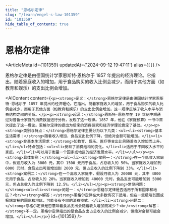 ```yaml
---
title: "恩格尔定律"
slug: "/learn/engel-s-law-101359"
id: "101359"
hide_table_of_contents: true
---
```



# 恩格尔定律

<ArticleMeta id={101359} updatedAt={'2024-09-12 19:47:11'} alias={`[]`} />
<div className='border-solid border-b border-t-0 my-4 border-[var(--ifm-color-gray-300)]' />

恩格尔定律是由德国统计学家恩斯特·恩格尔于 1857 年提出的经济理论。它指出，随着家庭收入的增加，用于食品购买的收入比例会减少，而用于其他方面（如教育和娱乐）的支出比例会增加。

<AIContent content={`<p><strong>定义：</strong>恩格尔定律是由德国统计学家恩斯特·恩格尔于 1857 年提出的经济理论。它指出，随着家庭收入的增加，用于食品购买的收入比例会减少，而用于其他方面（如教育和娱乐）的支出比例会增加。这一规律反映了收入水平与消费结构之间的关系。</p><p><strong>起源：</strong>恩斯特·恩格尔在 19 世纪中期通过对普鲁士家庭的消费数据进行分析，发现了这一规律。1857 年，他在《家庭预算》一书中首次提出了这一理论。恩格尔定律的提出为后来的消费研究和经济学理论奠定了基础。</p><p><strong>类别与特点：</strong>恩格尔定律主要分为以下几类：<ul><li><strong>基本生活需求：</strong>随着收入增加，食品支出比例下降，但绝对金额可能增加。</li><li><strong>非基本生活需求：</strong>如教育、娱乐、医疗等支出比例随着收入增加而上升。</li></ul>特点包括：<ul><li>反映了消费结构的变化。</li><li>适用于不同收入水平的家庭。</li><li>可以用于衡量一个国家或地区的经济发展水平。</li></ul></p><p><strong>具体案例：</strong><ul><li><strong>案例一：</strong>在一个低收入家庭中，假设月收入为 3000 元，其中 1500 元用于食品，占总收入的 50%。当家庭收入增加到 6000 元时，食品支出可能增加到 2000 元，但占总收入的比例下降到 33%。</li><li><strong>案例二：</strong>在一个高收入家庭中，假设月收入为 20000 元，其中 4000 元用于食品，占总收入的 20%。当家庭收入增加到 40000 元时，食品支出可能增加到 5000 元，但占总收入的比例下降到 12.5%。</li></ul></p><p><strong>常见问题：</strong><ul><li><strong>问题一：</strong>恩格尔定律是否适用于所有国家和地区？<br/><strong>解答：</strong>恩格尔定律在大多数情况下适用，但在一些极端贫困或极端富裕的国家和地区，可能会有不同的消费模式。</li><li><strong>问题二：</strong>恩格尔定律是否意味着食品支出会随着收入增加而减少？<br/><strong>解答：</strong>不一定。恩格尔定律指出的是食品支出占总收入的比例会减少，但绝对金额可能会增加。</li></ul></p>`} id={101359} />
